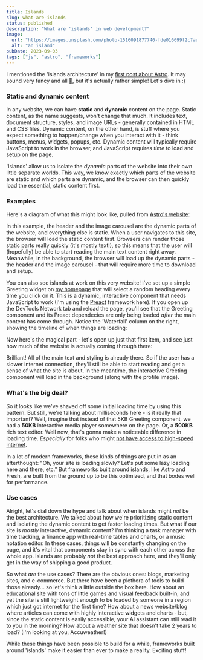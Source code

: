 ```yaml
---
title: Islands
slug: what-are-islands
status: published
description: "What are 'islands' in web development?"
image:
  url: "https://images.unsplash.com/photo-1516091877740-fde016699f2c?auto=format&fit=crop&w=600&q=80"
  alt: "an island"
pubDate: 2023-09-03
tags: ["js", "astro", "frameworks"]
---
```



I mentioned the 'islands architecture' in my [first post about Astro](/blog/website-setup). It may sound very fancy and all 🎩, but it's actually rather simple! Let's dive in :)

### Static and dynamic content

In any website, we can have **static** and **dynamic** content on the page. Static content, as the name suggests, won't change that much. It includes text, document structure, styles, and image URLs - generally contained in HTML and CSS files. Dynamic content, on the other hand, is stuff where you expect something to happen/change when you interact with it - think buttons, menus, widgets, popups, etc. Dynamic content will typically require JavaScript to work in the browser, and JavaScript requires _time_ to load and setup on the page.

'Islands' allow us to isolate the _dynamic_ parts of the website into their own little separate worlds. This way, we know exactly which parts of the website are static and which parts are dynamic, and the browser can then quickly load the essential, static content first.

### Examples

Here's a diagram of what this might look like, pulled from [Astro's website](https://docs.astro.build/en/concepts/islands/):

<BlogPostImage
  src={islandsImage}
  alt="diagram of islands architecture"
  width={500}
/>

In this example, the header and the image carousel are the dynamic parts of the website, and everything else is static. When a user navigates to this site, the browser will load the static content first. Browsers can render those static parts really quickly (it's mostly text!), so this means that the user will (hopefully) be able to start reading the main text content right away. Meanwhile, in the background, the browser will load up the dynamic parts - the header and the image carousel - that will require more time to download and setup.

You can also see islands at work on this very website! I've set up a simple Greeting widget on [my homepage](/) that will select a random heading every time you click on it. This is a dynamic, interactive component that needs JavaScript to work (I'm using the [Preact](https://preactjs.com/) framework here). If you open up the DevTools Network tab and reload the page, you'll see that the Greeting component and its Preact dependecies are only being loaded _after_ the main content has come through. Notice the 'Waterfall' column on the right, showing the timeline of when things are loading:

<BlogPostImage src={devtoolsImage1} alt="network devtools" width={800} />

Now here's the magical part - let's open up just that first item, and see just how much of the website is actually coming through there:

<BlogPostImage src={devtoolsImage2} alt="network devtools" width={800} />

Brilliant! All of the main text and styling is already there. So if the user has a slower internet connection, they'll still be able to start reading and get a sense of what the site is about. In the meantime, the interactive Greeting component will load in the background (along with the profile image).

### What's the big deal?

So it looks like we've shaved off some initial loading time by using this pattern. But still, we're talking about milliseconds here - is it really that important? Well, imagine that instead of that 5KB Greeting component, we had a **50KB** interactive media player somewhere on the page. Or, a **500KB** rich text editor. Well now, that's gonna make a noticeable difference in loading time. _Especially_ for folks who might [not have access to high-speed internet](https://www.npr.org/2022/05/11/1098368187/42-million-americans-dont-have-high-speed-internet-local-providers-may-be-the-ke).

In a lot of modern frameworks, these kinds of things are put in as an afterthought: "Oh, your site is loading slowly? Let's put some lazy loading here and there, etc." But frameworks built around islands, like Astro and Fresh, are built from the ground up to be this optimized, and that bodes well for performance.

### Use cases

Alright, let's dial down the hype and talk about when islands might _not_ be the best architecture. We talked about how we're prioritizing static content and isolating the dynamic content to get faster loading times. But what if our site is _mostly_ interactive, dynamic content? I'm thinking a task manager with time tracking, a finance app with real-time tables and charts, or a music notation editor. In these cases, things will be constantly changing on the page, and it's vital that components stay in sync with each other across the whole app. Islands are probably _not_ the best approach here, and they'll only get in the way of shipping a good product.

So what _are_ the use cases? There are the obvious ones: blogs, marketing sites, and e-commerce. But there have been a plethora of tools to build those already... so let's think a little outside the box here. How about an educational site with tons of little games and visual feedback built-in, and yet the site is still lightweight enough to be loaded by someone in a region which just got internet for the first time? How about a news website/blog where articles can come with highly interactive widgets and charts - but, since the static content is easily accessible, your AI assistant can still read it to you in the morning? How about a weather site that doesn't take 2 years to load? (I'm looking at you, Accuweather!)

While these things have been possible to build for a while, frameworks built around 'islands' make it easier than ever to make a reality. Exciting stuff!
